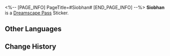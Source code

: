<%-- [PAGE_INFO]
PageTitle=#Siobhan#
[END_PAGE_INFO] --%>
{{Stub|Location information}}
{{Item Infobox
|id          = 225018
|image       = Dreamscape Pass Sticker Siobhan.png
|type        = Dreamscape Pass Sticker
|type2       = Ashes to Ashes, Dust to Dust Stickers
|invCategory = 
|rarity      = 4
|effect      = 
|description = Digital stickers that can be used to decorate the pages of the Dreamtour Handbook. They come in many different styles.
|source1     = [[Unlocked by Default]]
}}
{{Description|When you can't see the sun above you, just lower your head and have a drink... It gets better.}}
'''Siobhan''' is a [[Dreamscape Pass]] Sticker.

==Other Languages==
{{Other Languages
|en   = Siobhan
|zhs  = 舒翁
|zht  = 舒翁
|ja   = シヴォーン
|ko   = 시오반
|es   = Siobhan
|fr   = Siobhan
|ru   = Шивон
|th   = Siobhan
|vi   = Siobhan
|de   = Siobhan
|id   = Siobhan
|pt   = Siobhan
}}

==Change History==
{{Change History|2.3}}